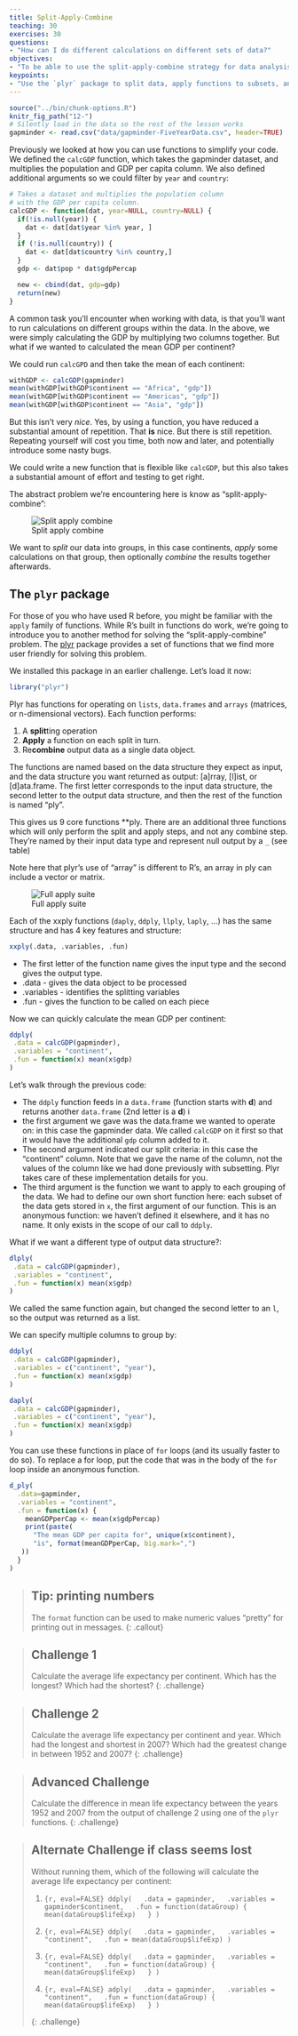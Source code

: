 ```yaml
---
title: Split-Apply-Combine
teaching: 30
exercises: 30
questions:
- "How can I do different calculations on different sets of data?"
objectives:
- "To be able to use the split-apply-combine strategy for data analysis."
keypoints:
- "Use the `plyr` package to split data, apply functions to subsets, and combine the results."
---
```


```r
source("../bin/chunk-options.R")
knitr_fig_path("12-")
# Silently load in the data so the rest of the lesson works
gapminder <- read.csv("data/gapminder-FiveYearData.csv", header=TRUE)
```

Previously we looked at how you can use functions to simplify your code.
We defined the `calcGDP` function, which takes the gapminder dataset,
and multiplies the population and GDP per capita column. We also defined
additional arguments so we could filter by `year` and `country`:

```r
# Takes a dataset and multiplies the population column
# with the GDP per capita column.
calcGDP <- function(dat, year=NULL, country=NULL) {
  if(!is.null(year)) {
    dat <- dat[dat$year %in% year, ]
  }
  if (!is.null(country)) {
    dat <- dat[dat$country %in% country,]
  }
  gdp <- dat$pop * dat$gdpPercap

  new <- cbind(dat, gdp=gdp)
  return(new)
}
```

A common task you'll encounter when working with data, is that you'll want to
run calculations on different groups within the data. In the above, we were
simply calculating the GDP by multiplying two columns together. But what if
we wanted to calculated the mean GDP per continent?

We could run `calcGPD` and then take the mean of each continent:

```r
withGDP <- calcGDP(gapminder)
mean(withGDP[withGDP$continent == "Africa", "gdp"])
mean(withGDP[withGDP$continent == "Americas", "gdp"])
mean(withGDP[withGDP$continent == "Asia", "gdp"])
```

But this isn't very *nice*. Yes, by using a function, you have reduced a
substantial amount of repetition. That **is** nice. But there is still
repetition. Repeating yourself will cost you time, both now and later, and
potentially introduce some nasty bugs.

We could write a new function that is flexible like `calcGDP`, but this
also takes a substantial amount of effort and testing to get right.

The abstract problem we're encountering here is know as "split-apply-combine":

![Split apply combine](../fig/splitapply.png)

We want to *split* our data into groups, in this case continents, *apply*
some calculations on that group, then optionally *combine* the results
together afterwards.

## The `plyr` package

For those of you who have used R before, you might be familiar with the
`apply` family of functions. While R's built in functions do work, we're
going to introduce you to another method for solving the "split-apply-combine"
problem. The [plyr](http://had.co.nz/plyr/) package provides a set of
functions that we find more user friendly for solving this problem.

We installed this package in an earlier challenge. Let's load it now:

```r
library("plyr")
```

Plyr has functions for operating on `lists`, `data.frames` and `arrays`
(matrices, or n-dimensional vectors). Each function performs:

1. A **split**ting operation
2. **Apply** a function on each split in turn.
3. Re**combine** output data as a single data object.

The functions are named based on the data structure they expect as input,
and the data structure you want returned as output: [a]rray, [l]ist, or
[d]ata.frame. The first letter corresponds to the input data structure,
the second letter to the output data structure, and then the rest of the
function is named "ply".

This gives us 9 core functions **ply.  There are an additional three functions
which will only perform the split and apply steps, and not any combine step.
They're named by their input data type and represent null output by a `_` (see
table)

Note here that plyr's use of "array" is different to R's,
an array in ply can include a vector or matrix.

![Full apply suite](../fig/full_apply_suite.png)


Each of the xxply functions (`daply`, `ddply`, `llply`, `laply`, ...) has the
same structure and has 4 key features and structure:

```r
xxply(.data, .variables, .fun)
```

* The first letter of the function name gives the input type and the second gives the output type.
* .data - gives the data object to be processed
* .variables - identifies the splitting variables
* .fun - gives the function to be called on each piece

Now we can quickly calculate the mean GDP per continent:

``` r
ddply(
 .data = calcGDP(gapminder),
 .variables = "continent",
 .fun = function(x) mean(x$gdp)
)
```

Let's walk through the previous code:

- The `ddply` function feeds in a `data.frame` (function starts with **d**) and
returns another `data.frame` (2nd letter is a **d**) i
- the first argument we gave was the data.frame we wanted to operate on: in this
  case the gapminder data. We called `calcGDP` on it first so that it would have
  the additional `gdp` column added to it.
- The second argument indicated our split criteria: in this case the "continent"
  column. Note that we gave the name of the column, not the values of the column like we had done previously with subsetting. Plyr takes care of these
  implementation details for you.
- The third argument is the function we want to apply to each grouping of the
  data. We had to define our own short function here: each subset of the data
  gets stored in `x`, the first argument of our function. This is an anonymous
  function: we haven't defined it elsewhere, and it has no name. It only exists
  in the scope of our call to `ddply`.

What if we want a different type of output data structure?:

```r
dlply(
 .data = calcGDP(gapminder),
 .variables = "continent",
 .fun = function(x) mean(x$gdp)
)
```

We called the same function again, but changed the second letter to an `l`, so
the output was returned as a list.

We can specify multiple columns to group by:

``` r
ddply(
 .data = calcGDP(gapminder),
 .variables = c("continent", "year"),
 .fun = function(x) mean(x$gdp)
)
```

```r
daply(
 .data = calcGDP(gapminder),
 .variables = c("continent", "year"),
 .fun = function(x) mean(x$gdp)
)
```

You can use these functions in place of `for` loops (and its usually faster to
do so).
To replace a for loop, put the code that was in the body of the `for` loop inside an anonymous function.

```r
d_ply(
  .data=gapminder,
  .variables = "continent",
  .fun = function(x) {
    meanGDPperCap <- mean(x$gdpPercap)
    print(paste(
      "The mean GDP per capita for", unique(x$continent),
      "is", format(meanGDPperCap, big.mark=",")
   ))
  }
)
```

> ## Tip: printing numbers
>
> The `format` function can be used to make numeric
> values "pretty" for printing out in messages.
{: .callout}


> ## Challenge 1
>
> Calculate the average life expectancy per continent. Which has the longest?
> Which had the shortest?
{: .challenge}

> ## Challenge 2
>
> Calculate the average life expectancy per continent and year. Which had the
> longest and shortest in 2007? Which had the greatest change in between 1952
> and 2007?
{: .challenge}


> ## Advanced Challenge
>
> Calculate the difference in mean life expectancy between
> the years 1952 and 2007 from the output of challenge 2
> using one of the `plyr` functions.
{: .challenge}

> ## Alternate Challenge if class seems lost
>
> Without running them, which of the following will calculate the average
> life expectancy per continent:
>
> 1.
> ```{r, eval=FALSE}
> ddply(
>   .data = gapminder,
>   .variables = gapminder$continent,
>   .fun = function(dataGroup) {
>      mean(dataGroup$lifeExp)
>   }
> )
> ```
>
> 2.
> ```{r, eval=FALSE}
> ddply(
>   .data = gapminder,
>   .variables = "continent",
>   .fun = mean(dataGroup$lifeExp)
> )
> ```
>
> 3.
> ```{r, eval=FALSE}
> ddply(
>   .data = gapminder,
>   .variables = "continent",
>   .fun = function(dataGroup) {
>      mean(dataGroup$lifeExp)
>   }
> )
> ```
>
> 4.
> ```{r, eval=FALSE}
> adply(
>   .data = gapminder,
>   .variables = "continent",
>   .fun = function(dataGroup) {
>      mean(dataGroup$lifeExp)
>   }
> )
> ```
>
{: .challenge}
